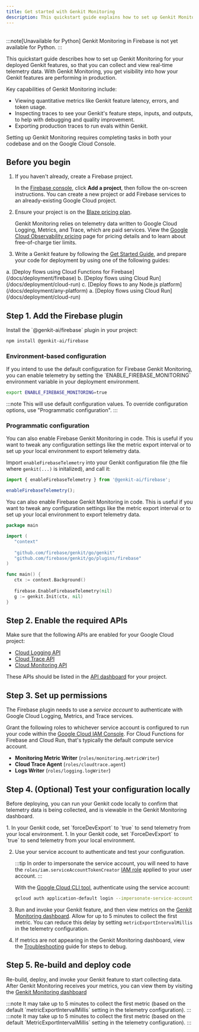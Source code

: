```yaml
---
title: Get started with Genkit Monitoring
description: This quickstart guide explains how to set up Genkit Monitoring for your deployed Genkit features to collect and view real-time telemetry data, including metrics, traces, and production trace exports for evaluations.
---
```



<div style="display: flex; justify-content: space-between; align-items: center; gap: 1rem; margin: 1rem 0 1rem 0;">
  <LanguageSelector supportedLanguages="js go" />
  <CopyMarkdownButton />
</div>


<LanguageContent lang="python">
  :::note[Unavailable for Python]
Genkit Monitoring in Firebase is not yet available for Python.
:::
</LanguageContent>

<LanguageContent lang="js go">

This quickstart guide describes how to set up Genkit Monitoring for
your deployed Genkit features, so that you can collect and view real-time
telemetry data. With Genkit Monitoring, you get visibility into how
your Genkit features are performing in production.

Key capabilities of Genkit Monitoring include:

- Viewing quantitative metrics like Genkit feature latency, errors, and
  token usage.
- Inspecting traces to see your Genkit's feature steps, inputs, and outputs,
  to help with debugging and quality improvement.
- Exporting production traces to run evals within Genkit.

Setting up Genkit Monitoring requires completing tasks in both your codebase
and on the Google Cloud Console.

## Before you begin

1. If you haven't already, create a Firebase project.

   In the [Firebase console](https://console.firebase.google.com), click
   **Add a project**, then follow the on-screen instructions. You can
   create a new project or add Firebase services to an already-existing Google Cloud project.

2. Ensure your project is on the
   [Blaze pricing plan](https://firebase.google.com/pricing).

   Genkit Monitoring relies on telemetry data written to Google Cloud
   Logging, Metrics, and Trace, which are paid services. View the
   [Google Cloud Observability pricing](https://cloud.google.com/stackdriver/pricing) page for pricing details and to learn about free-of-charge tier limits.

3. Write a Genkit feature by following the [Get Started Guide](/docs/get-started), and prepare your code for deployment by using one of the following guides:
</LanguageContent>
   <LanguageContent lang="js">
   a. [Deploy flows using Cloud Functions for Firebase](/docs/deployment/firebase)
   b. [Deploy flows using Cloud Run](/docs/deployment/cloud-run)
   c. [Deploy flows to any Node.js platform](/docs/deployment/any-platform)
   </LanguageContent>

   <LanguageContent lang="go">
   a. [Deploy flows using Cloud Run](/docs/deployment/cloud-run)
   </LanguageContent>

## Step 1. Add the Firebase plugin

<LanguageContent lang="js">
Install the `@genkit-ai/firebase` plugin in your project:

```bash
npm install @genkit-ai/firebase
```
</LanguageContent>

### Environment-based configuration

<LanguageContent lang="js go">
If you intend to use the default configuration for Firebase Genkit
Monitoring, you can enable telemetry by setting the
`ENABLE_FIREBASE_MONITORING` environment variable in your deployment
environment.

```bash
export ENABLE_FIREBASE_MONITORING=true
```

:::note
This will use default configuration values. To
override configuration options, use "Programmatic configuration".
:::
</LanguageContent>


### Programmatic configuration

<LanguageContent lang="js">
You can also enable Firebase Genkit Monitoring in code. This is useful
if you want to tweak any configuration settings like the metric export
interval or to set up your local environment to export telemetry data.

Import `enableFirebaseTelemetry` into your Genkit configuration file (the
file where `genkit(...)` is initalized), and call it:

```typescript
import { enableFirebaseTelemetry } from '@genkit-ai/firebase';

enableFirebaseTelemetry();
```
</LanguageContent>

<LanguageContent lang="go">
You can also enable Firebase Genkit Monitoring in code. This is useful
if you want to tweak any configuration settings like the metric export
interval or to set up your local environment to export telemetry data.

```go
package main

import (
   "context"
    
   "github.com/firebase/genkit/go/genkit"
   "github.com/firebase/genkit/go/plugins/firebase"
)

func main() {
   ctx := context.Background()
    
   firebase.EnableFirebaseTelemetry(nil)
   g := genkit.Init(ctx, nil) 
}
```
</LanguageContent>

## Step 2. Enable the required APIs

Make sure that the following APIs are enabled for your Google Cloud project:

- [Cloud Logging API](https://console.cloud.google.com/apis/library/logging.googleapis.com)
- [Cloud Trace API](https://console.cloud.google.com/apis/library/cloudtrace.googleapis.com)
- [Cloud Monitoring API](https://console.cloud.google.com/apis/library/monitoring.googleapis.com)

These APIs should be listed in the
[API dashboard](https://console.cloud.google.com/apis/dashboard) for your
project.

## Step 3. Set up permissions

The Firebase plugin needs to use a _service account_ to authenticate with
Google Cloud Logging, Metrics, and Trace services.

Grant the following roles to whichever service account is configured to run your code within the [Google Cloud IAM Console](https://console.cloud.google.com/iam-admin/iam). For Cloud Functions for Firebase and Cloud Run, that's typically the default compute service account.

- **Monitoring Metric Writer** (`roles/monitoring.metricWriter`)
- **Cloud Trace Agent** (`roles/cloudtrace.agent`)
- **Logs Writer** (`roles/logging.logWriter`)

## Step 4. (Optional) Test your configuration locally

Before deploying, you can run your Genkit code locally to confirm that
telemetry data is being collected, and is viewable in the Genkit Monitoring
dashboard.

<LanguageContent lang="js">
1. In your Genkit code, set `forceDevExport` to `true` to send telemetry from
   your local environment.

</LanguageContent>


<LanguageContent lang="go">
1. In your Genkit code, set `ForceDevExport` to `true` to send telemetry from
   your local environment.
</LanguageContent>

2. Use your service account to authenticate and test your configuration.

   :::tip
   In order to impersonate the service account, you will need to have
   the `roles/iam.serviceAccountTokenCreator`
   [IAM role](https://console.cloud.google.com/iam-admin/iam) applied to your
   user account.
   :::

   With the
   [Google Cloud CLI tool](https://cloud.google.com/sdk/docs/install?authuser=0),
   authenticate using the service account:

   ```bash
   gcloud auth application-default login --impersonate-service-account SERVICE_ACCT_EMAIL
   ```

3. Run and invoke your Genkit feature, and then view metrics on the
   [Genkit Monitoring dashboard](https://console.firebase.google.com/project/_/genai_monitoring).
   Allow for up to 5 minutes to collect the first metric. You can reduce this
   delay by setting `metricExportIntervalMillis` in the telemetry configuration.

4. If metrics are not appearing in the Genkit Monitoring dashboard, view the
   [Troubleshooting](/docs/observability/troubleshooting) guide for steps
   to debug.

<LanguageContent lang="js go">

## Step 5. Re-build and deploy code

Re-build, deploy, and invoke your Genkit feature to start collecting data.
After Genkit Monitoring receives your metrics, you can view them by
visiting the
[Genkit Monitoring dashboard](https://console.firebase.google.com/project/_/genai_monitoring)
</LanguageContent>

<LanguageContent lang="js">
:::note
It may take up to 5 minutes to collect the first metric (based on the default `metricExportIntervalMillis` setting in the telemetry configuration).
:::
</LanguageContent>

<LanguageContent lang="go">
:::note
It may take up to 5 minutes to collect the first metric (based on the default `MetricExportIntervalMillis` setting in the telemetry configuration).
:::
</LanguageContent>

